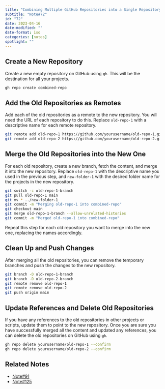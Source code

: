 ```yaml
---
title: "Combining Multiple GitHub Repositories into a Single Repository"
subtitle: "Note#72"
id: "72"
date: 2023-04-16
date-modified: ""
date-format: iso
categories: [notes]
spotlight: ""
---
```

## Create a New Repository

Create a new empty repository on GitHub using `gh`. This will be the destination for all your projects.

```bash
gh repo create combined-repo
```

## Add the Old Repositories as Remotes

Add each of the old repositories as a remote to the new repository. You will need the URL of each repository to do this. Replace `old-repo-1` with a descriptive name for each remote repository.

```bash
git remote add old-repo-1 https://github.com/yourusername/old-repo-1.git
git remote add old-repo-2 https://github.com/yourusername/old-repo-2.git
```

## Merge the Old Repositories into the New One

For each old repository, create a new branch, fetch the content, and merge it into the new repository. Replace `old-repo-1` with the descriptive name you used in the previous step, and `new-folder-1` with the desired folder name for the projects in the new repository.

```bash
git switch -c old-repo-1-branch
git pull old-repo-1 main
git mv * ../new-folder-1
git commit -m "Merging old-repo-1 into combined-repo"
git checkout main
git merge old-repo-1-branch --allow-unrelated-histories
git commit -m "Merged old-repo-1 into combined-repo"
```

Repeat this step for each old repository you want to merge into the new one, replacing the names accordingly.

## Clean Up and Push Changes

After merging all the old repositories, you can remove the temporary branches and push the changes to the new repository.

```bash
git branch -D old-repo-1-branch
git branch -D old-repo-2-branch
git remote remove old-repo-1
git remote remove old-repo-2
git push origin main
```

## Update References and Delete Old Repositories

If you have any references to the old repositories in other projects or scripts, update them to point to the new repository. Once you are sure you have successfully merged all the content and updated any references, you can delete the old repositories on GitHub using `gh`.

```bash
gh repo delete yourusername/old-repo-1 --confirm
gh repo delete yourusername/old-repo-2 --confirm
```

## Related Notes

* [Note#91](/notes/91/)
* [Note#125](/notes/125/)
